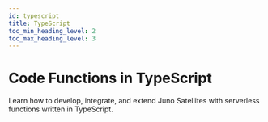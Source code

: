 ```yaml
---
id: typescript
title: TypeScript
toc_min_heading_level: 2
toc_max_heading_level: 3
---
```


# Code Functions in TypeScript

Learn how to develop, integrate, and extend Juno Satellites with serverless functions written in TypeScript.